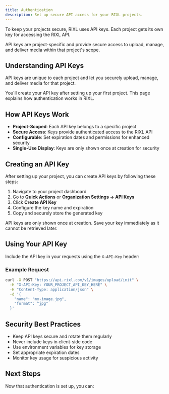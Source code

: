 ```yaml
---
title: Authentication
description: Set up secure API access for your RIXL projects.
---
```



To keep your projects secure, RIXL uses API keys. Each project gets its own key for accessing the RIXL API.

<Callout type="info">
API keys are project-specific and provide secure access to upload, manage, and deliver media within that project's scope.
</Callout>

## Understanding API Keys

API keys are unique to each project and let you securely upload, manage, and deliver media for that project.

<Callout type="info">
You'll create your API key after setting up your first project. This page explains how authentication works in RIXL.
</Callout>

## How API Keys Work

- **Project-Scoped**: Each API key belongs to a specific project
- **Secure Access**: Keys provide authenticated access to the RIXL API
- **Configurable**: Set expiration dates and permissions for enhanced security
- **Single-Use Display**: Keys are only shown once at creation for security

## Creating an API Key

After setting up your project, you can create API keys by following these steps:

1. Navigate to your project dashboard
2. Go to **Quick Actions** or **Organization Settings → API Keys**
3. Click **Create API Key**
4. Configure the key name and expiration
5. Copy and securely store the generated key

<Callout type="error">
API keys are only shown once at creation. Save your key immediately as it cannot be retrieved later.
</Callout>

## Using Your API Key

Include the API key in your requests using the `X-API-Key` header:

### Example Request

```bash
curl -X POST "https://api.rixl.com/v1/images/upload/init" \
  -H "X-API-Key: YOUR_PROJECT_API_KEY_HERE" \
  -H "Content-Type: application/json" \
  -d '{
    "name": "my-image.jpg",
    "format": "jpg"
  }'
```

## Security Best Practices

- Keep API keys secure and rotate them regularly
- Never include keys in client-side code
- Use environment variables for key storage
- Set appropriate expiration dates
- Monitor key usage for suspicious activity

## Next Steps

Now that authentication is set up, you can:

<Cards>
  <Card 
    title="Create Your First Project" 
    description="Set up a project container for your media"
    href="/docs/getting-started/create-project"
  />
  <Card 
    title="Upload Your First Media" 
    description="Start processing content"
    href="/docs/uploads"
  />
  <Card 
    title="Explore the Dashboard" 
    description="Learn the web interface"
    href="/docs/dashboard/guide"
  />
</Cards>

<Cards>
    <Card
        title="Upload Basics"
        description="Start uploading content with your API key"
        href="/docs/uploads/index"
    />
    <Card
        title="Create Feed Posts"
        description="Learn how to create posts for your feeds"
        href="/docs/uploads/posts"
    />
    <Card
        title="API Reference"
        description="Complete documentation of all authenticated endpoints"
        href="/docs/api-reference"
    />
</Cards>